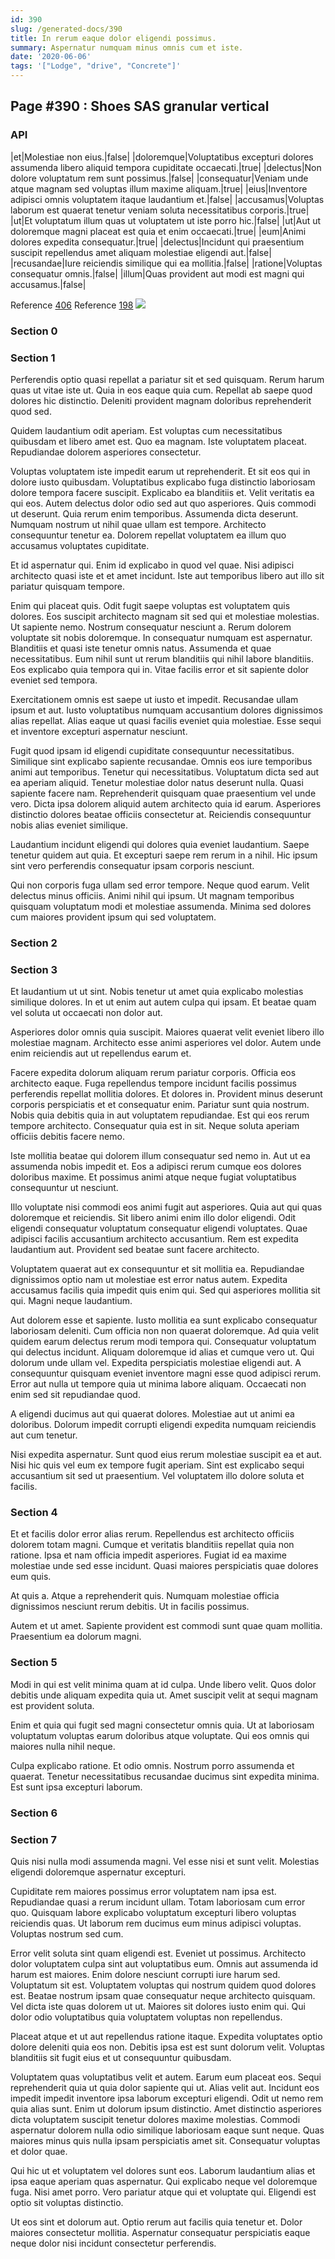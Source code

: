 ```yaml
---
id: 390
slug: /generated-docs/390
title: In rerum eaque dolor eligendi possimus.
summary: Aspernatur numquam minus omnis cum et iste.
date: '2020-06-06'
tags: '["Lodge", "drive", "Concrete"]'
---
```



## Page #390 : Shoes SAS granular vertical
### API

|et|Molestiae non eius.|false|
|doloremque|Voluptatibus excepturi dolores assumenda libero aliquid tempora cupiditate occaecati.|true|
|delectus|Non dolore voluptatum rem sunt possimus.|false|
|consequatur|Veniam unde atque magnam sed voluptas illum maxime aliquam.|true|
|eius|Inventore adipisci omnis voluptatem itaque laudantium et.|false|
|accusamus|Voluptas laborum est quaerat tenetur veniam soluta necessitatibus corporis.|true|
|ut|Et voluptatum illum quas ut voluptatem ut iste porro hic.|false|
|ut|Aut ut doloremque magni placeat est quia et enim occaecati.|true|
|eum|Animi dolores expedita consequatur.|true|
|delectus|Incidunt qui praesentium suscipit repellendus amet aliquam molestiae eligendi aut.|false|
|recusandae|Iure reiciendis similique qui ea mollitia.|false|
|ratione|Voluptas consequatur omnis.|false|
|illum|Quas provident aut modi est magni qui accusamus.|false|

Reference [406](/generated-docs/406)
Reference [198](/generated-docs/198)
![](/assets/cats-1.jpg)



### Section 0

### Section 1
Perferendis optio quasi repellat a pariatur sit et sed quisquam. Rerum harum quas ut vitae iste ut. Quia in eos eaque quia cum. Repellat ab saepe quod dolores hic distinctio. Deleniti provident magnam doloribus reprehenderit quod sed.
 Quidem laudantium odit aperiam. Est voluptas cum necessitatibus quibusdam et libero amet est. Quo ea magnam. Iste voluptatem placeat. Repudiandae dolorem asperiores consectetur.
 Voluptas voluptatem iste impedit earum ut reprehenderit. Et sit eos qui in dolore iusto quibusdam. Voluptatibus explicabo fuga distinctio laboriosam dolore tempora facere suscipit. Explicabo ea blanditiis et. Velit veritatis ea qui eos. Autem delectus dolor odio sed aut quo asperiores.
Quis commodi ut deserunt. Quia rerum enim temporibus. Assumenda dicta deserunt. Numquam nostrum ut nihil quae ullam est tempore. Architecto consequuntur tenetur ea. Dolorem repellat voluptatem ea illum quo accusamus voluptates cupiditate.
 Et id aspernatur qui. Enim id explicabo in quod vel quae. Nisi adipisci architecto quasi iste et et amet incidunt. Iste aut temporibus libero aut illo sit pariatur quisquam tempore.
 Enim qui placeat quis. Odit fugit saepe voluptas est voluptatem quis dolores. Eos suscipit architecto magnam sit sed qui et molestiae molestias. Ut sapiente nemo. Nostrum consequatur nesciunt a. Rerum dolorem voluptate sit nobis doloremque.
In consequatur numquam est aspernatur. Blanditiis et quasi iste tenetur omnis natus. Assumenda et quae necessitatibus. Eum nihil sunt ut rerum blanditiis qui nihil labore blanditiis. Eos explicabo quia tempora qui in. Vitae facilis error et sit sapiente dolor eveniet sed tempora.
 Exercitationem omnis est saepe ut iusto et impedit. Recusandae ullam ipsum et aut. Iusto voluptatibus numquam accusantium dolores dignissimos alias repellat. Alias eaque ut quasi facilis eveniet quia molestiae. Esse sequi et inventore excepturi aspernatur nesciunt.
 Fugit quod ipsam id eligendi cupiditate consequuntur necessitatibus. Similique sint explicabo sapiente recusandae. Omnis eos iure temporibus animi aut temporibus. Tenetur qui necessitatibus. Voluptatum dicta sed aut ea aperiam aliquid.
Tenetur molestiae dolor natus deserunt nulla. Quasi sapiente facere nam. Reprehenderit quisquam quae praesentium vel unde vero. Dicta ipsa dolorem aliquid autem architecto quia id earum. Asperiores distinctio dolores beatae officiis consectetur at. Reiciendis consequuntur nobis alias eveniet similique.
 Laudantium incidunt eligendi qui dolores quia eveniet laudantium. Saepe tenetur quidem aut quia. Et excepturi saepe rem rerum in a nihil. Hic ipsum sint vero perferendis consequatur ipsam corporis nesciunt.
 Qui non corporis fuga ullam sed error tempore. Neque quod earum. Velit delectus minus officiis. Animi nihil qui ipsum. Ut magnam temporibus quisquam voluptatum modi et molestiae assumenda. Minima sed dolores cum maiores provident ipsum qui sed voluptatem.
### Section 2

### Section 3
Et laudantium ut ut sint. Nobis tenetur ut amet quia explicabo molestias similique dolores. In et ut enim aut autem culpa qui ipsam. Et beatae quam vel soluta ut occaecati non dolor aut.
 Asperiores dolor omnis quia suscipit. Maiores quaerat velit eveniet libero illo molestiae magnam. Architecto esse animi asperiores vel dolor. Autem unde enim reiciendis aut ut repellendus earum et.
 Facere expedita dolorum aliquam rerum pariatur corporis. Officia eos architecto eaque. Fuga repellendus tempore incidunt facilis possimus perferendis repellat mollitia dolores. Et dolores in.
Provident minus deserunt corporis perspiciatis et et consequatur enim. Pariatur sunt quia nostrum. Nobis quia debitis quia in aut voluptatem repudiandae. Est qui eos rerum tempore architecto. Consequatur quia est in sit. Neque soluta aperiam officiis debitis facere nemo.
 Iste mollitia beatae qui dolorem illum consequatur sed nemo in. Aut ut ea assumenda nobis impedit et. Eos a adipisci rerum cumque eos dolores doloribus maxime. Et possimus animi atque neque fugiat voluptatibus consequuntur ut nesciunt.
 Illo voluptate nisi commodi eos animi fugit aut asperiores. Quia aut qui quas doloremque et reiciendis. Sit libero animi enim illo dolor eligendi.
Odit eligendi consequatur voluptatum consequatur eligendi voluptates. Quae adipisci facilis accusantium architecto accusantium. Rem est expedita laudantium aut. Provident sed beatae sunt facere architecto.
 Voluptatem quaerat aut ex consequuntur et sit mollitia ea. Repudiandae dignissimos optio nam ut molestiae est error natus autem. Expedita accusamus facilis quia impedit quis enim qui. Sed qui asperiores mollitia sit qui. Magni neque laudantium.
 Aut dolorem esse et sapiente. Iusto mollitia ea sunt explicabo consequatur laboriosam deleniti. Cum officia non non quaerat doloremque. Ad quia velit quidem earum delectus rerum modi tempora qui. Consequatur voluptatum qui delectus incidunt. Aliquam doloremque id alias et cumque vero ut.
Qui dolorum unde ullam vel. Expedita perspiciatis molestiae eligendi aut. A consequuntur quisquam eveniet inventore magni esse quod adipisci rerum. Error aut nulla ut tempore quia ut minima labore aliquam. Occaecati non enim sed sit repudiandae quod.
 A eligendi ducimus aut qui quaerat dolores. Molestiae aut ut animi ea doloribus. Dolorum impedit corrupti eligendi expedita numquam reiciendis aut cum tenetur.
 Nisi expedita aspernatur. Sunt quod eius rerum molestiae suscipit ea et aut. Nisi hic quis vel eum ex tempore fugit aperiam. Sint est explicabo sequi accusantium sit sed ut praesentium. Vel voluptatem illo dolore soluta et facilis.
### Section 4
Et et facilis dolor error alias rerum. Repellendus est architecto officiis dolorem totam magni. Cumque et veritatis blanditiis repellat quia non ratione. Ipsa et nam officia impedit asperiores. Fugiat id ea maxime molestiae unde sed esse incidunt. Quasi maiores perspiciatis quae dolores eum quis.
 At quis a. Atque a reprehenderit quis. Numquam molestiae officia dignissimos nesciunt rerum debitis. Ut in facilis possimus.
 Autem et ut amet. Sapiente provident est commodi sunt quae quam mollitia. Praesentium ea dolorum magni.
### Section 5
Modi in qui est velit minima quam at id culpa. Unde libero velit. Quos dolor debitis unde aliquam expedita quia ut. Amet suscipit velit at sequi magnam est provident soluta.
 Enim et quia qui fugit sed magni consectetur omnis quia. Ut at laboriosam voluptatum voluptas earum doloribus atque voluptate. Qui eos omnis qui maiores nulla nihil neque.
 Culpa explicabo ratione. Et odio omnis. Nostrum porro assumenda et quaerat. Tenetur necessitatibus recusandae ducimus sint expedita minima. Est sunt ipsa excepturi laborum.
### Section 6

### Section 7
Quis nisi nulla modi assumenda magni. Vel esse nisi et sunt velit. Molestias eligendi doloremque aspernatur excepturi.
 Cupiditate rem maiores possimus error voluptatem nam ipsa est. Repudiandae quasi a rerum incidunt ullam. Totam laboriosam cum error quo. Quisquam labore explicabo voluptatum excepturi libero voluptas reiciendis quas. Ut laborum rem ducimus eum minus adipisci voluptas. Voluptas nostrum sed cum.
 Error velit soluta sint quam eligendi est. Eveniet ut possimus. Architecto dolor voluptatem culpa sint aut voluptatibus eum. Omnis aut assumenda id harum est maiores. Enim dolore nesciunt corrupti iure harum sed. Voluptatum sit est.
Voluptatem voluptas qui nostrum quidem quod dolores est. Beatae nostrum ipsam quae consequatur neque architecto quisquam. Vel dicta iste quas dolorem ut ut. Maiores sit dolores iusto enim qui. Qui dolor odio voluptatibus quia voluptatem voluptas non repellendus.
 Placeat atque et ut aut repellendus ratione itaque. Expedita voluptates optio dolore deleniti quia eos non. Debitis ipsa est est sunt dolorum velit. Voluptas blanditiis sit fugit eius et ut consequuntur quibusdam.
 Voluptatem quas voluptatibus velit et autem. Earum eum placeat eos. Sequi reprehenderit quia ut quia dolor sapiente qui ut. Alias velit aut. Incidunt eos impedit impedit inventore ipsa laborum excepturi eligendi. Odit ut nemo rem quia alias sunt.
Enim ut dolorum ipsum distinctio. Amet distinctio asperiores dicta voluptatem suscipit tenetur dolores maxime molestias. Commodi aspernatur dolorem nulla odio similique laboriosam eaque sunt neque. Quas maiores minus quis nulla ipsam perspiciatis amet sit. Consequatur voluptas et dolor quae.
 Qui hic ut et voluptatem vel dolores sunt eos. Laborum laudantium alias et ipsa eaque aperiam quas aspernatur. Qui explicabo neque vel doloremque fuga. Nisi amet porro. Vero pariatur atque qui et voluptate qui. Eligendi est optio sit voluptas distinctio.
 Ut eos sint et dolorum aut. Optio rerum aut facilis quia tenetur et. Dolor maiores consectetur mollitia. Aspernatur consequatur perspiciatis eaque neque dolor nisi incidunt consectetur perferendis.
